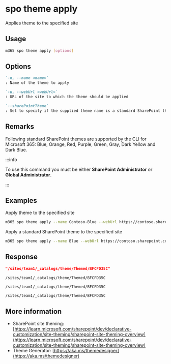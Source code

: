 
# spo theme apply

Applies theme to the specified site

## Usage

```sh
m365 spo theme apply [options]
```

## Options

```md definition-list
`-n, --name <name>`
: Name of the theme to apply

`-u, --webUrl <webUrl>`
: URL of the site to which the theme should be applied

`--sharePointTheme`
: Set to specify if the supplied theme name is a standard SharePoint theme
```

<Global />

## Remarks

Following standard SharePoint themes are supported by the CLI for Microsoft 365: Blue, Orange, Red, Purple, Green, Gray, Dark Yellow and Dark Blue.

:::info

To use this command you must be either **SharePoint Administrator** or **Global Administrator**.

:::
    
## Examples

Apply theme to the specified site

```sh
m365 spo theme apply --name Contoso-Blue --webUrl https://contoso.sharepoint.com/sites/project-x
```

Apply a standard SharePoint theme to the specified site

```sh
m365 spo theme apply --name Blue --webUrl https://contoso.sharepoint.com/sites/project-x --sharePointTheme
```

## Response

<Tabs>
  <TabItem value="JSON">

  ```json
  "/sites/team1/_catalogs/theme/Themed/BFCFD35C"
  ```

  </TabItem>
  <TabItem value="Text">

  ```text
  /sites/team1/_catalogs/theme/Themed/BFCFD35C
  ```

  </TabItem>
  <TabItem value="CSV">

  ```csv
  /sites/team1/_catalogs/theme/Themed/BFCFD35C
  ```

  </TabItem>
  <TabItem value="Markdown">

  ```md
  /sites/team1/_catalogs/theme/Themed/BFCFD35C
  ```

  </TabItem>
</Tabs>

## More information

- SharePoint site theming: [https://learn.microsoft.com/sharepoint/dev/declarative-customization/site-theming/sharepoint-site-theming-overview](https://learn.microsoft.com/sharepoint/dev/declarative-customization/site-theming/sharepoint-site-theming-overview)
- Theme Generator: [https://aka.ms/themedesigner](https://aka.ms/themedesigner)
